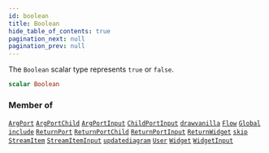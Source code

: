 ```yaml
---
id: boolean
title: Boolean
hide_table_of_contents: true
pagination_next: null
pagination_prev: null
---
```








The `Boolean` scalar type represents `true` or `false`.

```graphql
scalar Boolean
```




### Member of

[`ArgPort`](/docs/schemas/fluss/objects/arg-port)  <Badge class="secondary" text="object"/><Bullet />[`ArgPortChild`](/docs/schemas/fluss/objects/arg-port-child)  <Badge class="secondary" text="object"/><Bullet />[`ArgPortInput`](/docs/schemas/fluss/inputs/arg-port-input)  <Badge class="secondary" text="input"/><Bullet />[`ChildPortInput`](/docs/schemas/fluss/inputs/child-port-input)  <Badge class="secondary" text="input"/><Bullet />[`drawvanilla`](/docs/schemas/fluss/mutations/drawvanilla)  <Badge class="secondary" text="mutation"/><Bullet />[`Flow`](/docs/schemas/fluss/objects/flow)  <Badge class="secondary" text="object"/><Bullet />[`Global`](/docs/schemas/fluss/objects/global)  <Badge class="secondary" text="object"/><Bullet />[`include`](/docs/schemas/fluss/directives/include)  <Badge class="secondary" text="directive"/><Bullet />[`ReturnPort`](/docs/schemas/fluss/objects/return-port)  <Badge class="secondary" text="object"/><Bullet />[`ReturnPortChild`](/docs/schemas/fluss/objects/return-port-child)  <Badge class="secondary" text="object"/><Bullet />[`ReturnPortInput`](/docs/schemas/fluss/inputs/return-port-input)  <Badge class="secondary" text="input"/><Bullet />[`ReturnWidget`](/docs/schemas/fluss/objects/return-widget)  <Badge class="secondary" text="object"/><Bullet />[`skip`](/docs/schemas/fluss/directives/skip)  <Badge class="secondary" text="directive"/><Bullet />[`StreamItem`](/docs/schemas/fluss/objects/stream-item)  <Badge class="secondary" text="object"/><Bullet />[`StreamItemInput`](/docs/schemas/fluss/inputs/stream-item-input)  <Badge class="secondary" text="input"/><Bullet />[`updatediagram`](/docs/schemas/fluss/mutations/updatediagram)  <Badge class="secondary" text="mutation"/><Bullet />[`User`](/docs/schemas/fluss/objects/user)  <Badge class="secondary" text="object"/><Bullet />[`Widget`](/docs/schemas/fluss/objects/widget)  <Badge class="secondary" text="object"/><Bullet />[`WidgetInput`](/docs/schemas/fluss/inputs/widget-input)  <Badge class="secondary" text="input"/>



